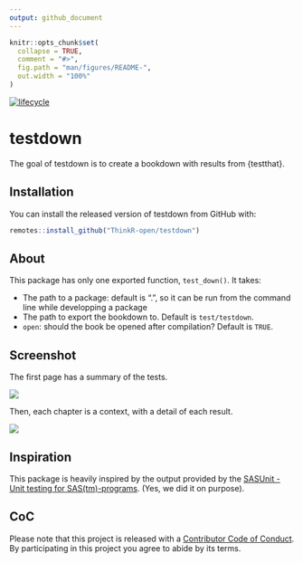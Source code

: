 ```yaml
---
output: github_document
---
```


<!-- README.md is generated from README.Rmd. Please edit that file -->

```r
knitr::opts_chunk$set(
  collapse = TRUE,
  comment = "#>",
  fig.path = "man/figures/README-",
  out.width = "100%"
)
```

  [![lifecycle](https://img.shields.io/badge/lifecycle-experimental-orange.svg)](https://www.tidyverse.org/lifecycle/#experimental)


# testdown

The goal of testdown is to create a bookdown with results from {testthat}. 

## Installation

You can install the released version of testdown from GitHub with:

``` r
remotes::install_github("ThinkR-open/testdown")
```

## About

This package has only one exported function, `test_down()`. It takes: 

+ The path to a package: default is ".", so it can be run from the command line while developping a package
+ The path to export the bookdown to. Default is `test/testdown`.
+ `open`: should the book be opened after compilation? Default is `TRUE`. 

## Screenshot

The first page has a summary of the tests. 

![](readmefigs/home.png)

Then, each chapter is a context, with a detail of each result. 

![](readmefigs/context.png)

## Inspiration

This package is heavily inspired by the output provided by the [SASUnit - Unit testing for SAS(tm)-programs](https://sourceforge.net/p/sasunit/). (Yes, we did it on purpose).

## CoC

Please note that this project is released with a [Contributor Code of Conduct](CODE_OF_CONDUCT.md).
By participating in this project you agree to abide by its terms.
